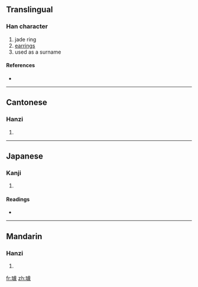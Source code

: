 ==Translingual==

===Han character===
{{Han char|rn=96|rad=玉|as=13|sn=17|four=1113<sub>2</sub>|canj=一土卜心人 (MGYPO)}}

# jade ring
# [[earrings]]
# used as a surname

====References====
* {{Han ref|kx=0743.010|dkj=21271|dj=1152.020|hdz=21139.170|uh=74A9|ud=29865|bh=C0F3|bd=49395}}

----

==Cantonese==

===Hanzi===
{{yue-hanzi|jyut=|y=keui4}}

# {{defn|Cantonese|sort=玉13}}

----

==Japanese==

===Kanji===
{{ja-kanji|grade=|rs=玉13}}

# {{defn|Japanese|sort=玉13}}

====Readings====
* {{ja-readings|on=[[きょ]] (kyo), [[ご]] (go)|kun=|nanori=}}

----

==Mandarin==

===Hanzi===
{{cmn-hanzi|pin=[[qú]] ([[qu2]])|wg=ch'ü<sup>2</sup>}}

# {{defn|Mandarin|sort=玉13}}

[[fr:璩]]
[[zh:璩]]